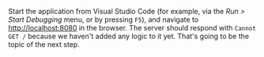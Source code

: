 Start the application from Visual Studio Code (for example, via the _Run > Start Debugging_
menu, or by pressing `F5`), and navigate to [http://localhost:8080](http://localhost:8080)
in the browser. The server should respond with `Cannot GET /` because we haven't added any
logic to it yet. That's going to be the topic of the next step.
